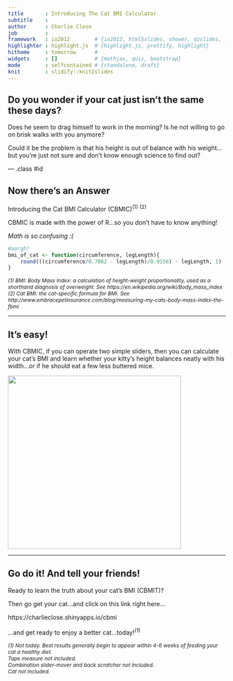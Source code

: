 ```yaml
---
title       : Introducing The Cat BMI Calculator
subtitle    : 
author      : Charlie Close
job         : 
framework   : io2012        # {io2012, html5slides, shower, dzslides, ...}
highlighter : highlight.js  # {highlight.js, prettify, highlight}
hitheme     : tomorrow      # 
widgets     : []            # {mathjax, quiz, bootstrap}
mode        : selfcontained # {standalone, draft}
knit        : slidify::knit2slides
---
```


## Do you wonder if your cat just isn't the same these days?


Does he seem to drag himself to work in the morning? Is he not willing to go on brisk walks with you anymore?

Could it be the problem is that his height is out of balance with his weight&hellip;but you're just not sure and don't know enough science to find out?


--- .class #id 

## Now there's an Answer

Introducing the Cat BMI Calculator (CBMIC)<span style="vertical-align:super;font-size:12px">(1) (2)</span>

CBMIC is made with the power of R&hellip;so you don't have to know anything!

<span style="font-style:italic">Math is so confusing :(</span>

```r

#aargh!
bmi_of_cat <- function(circumference, legLength){
    round(((circumference/0.7062 - legLength)/0.9156) - legLength, 1) 
}
```





<span style="font-size:12px;font-style:italic">(1) BMI: Body Mass Index: a calculation of height-weight proportionality, used as a shorthand diagnosis of overweight. See https://en.wikipedia.org/wiki/Body_mass_index</span>  
<span style="font-size:12px;font-style:italic">(2) Cat BMI: the cat-specific formula for BMI. See http://www.embracepetinsurance.com/blog/measuring-my-cats-body-mass-index-the-fbmi</span>

---

## It's easy!

With CBMIC, if you can operate two simple sliders, then you can calculate your cat's BMI and learn whether your kitty's height balances neatly with his width&hellip;or if he should eat a few less buttered mice.

<img src="assets/img/cbmi.png" height="400px" width="400px">


---

## Go do it! And tell your friends!

Ready to learn the truth about your cat's BMI (CBMIT)?

Then go get your cat&hellip;and click on this link right here&hellip; 

https://charlieclose.shinyapps.io/cbmi

&hellip;and get ready to enjoy a better cat...today!<span style="vertical-align:super;font-size:12px">(1)</span>


<span style="font-size:12px;font-style:italic">(1) Not today. Best results generally begin to appear within 4-6 weeks of feeding your cat a healthy diet.</span>  
<span style="font-size:12px;font-style:italic">Tape measure not included.</span>  
<span style="font-size:12px;font-style:italic">Combination slider-mover and back scratcher not included.</span>  
<span style="font-size:12px;font-style:italic">Cat not included.</span>   




